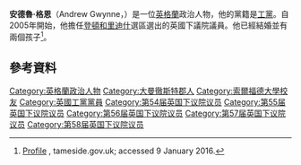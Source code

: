 {{noteTA
|1=zh-cn:安德鲁·格文;zh-hant:安德魯·格恩;
|2=zh-cn:格文;zh-hant:格恩;
}}
'''安德魯·格恩'''（Andrew Gwynne，{{bd|1974年|6月4日}}）是一位[[英格蘭|英格蘭]]政治人物，他的黨籍是[[工黨_(英國)|工黨]]。自2005年開始，他擔任[[登頓和里迪什_(英國國會選區)|登頓和里迪什]]選區選出的英國下議院議員。他已經結婚並有兩個孩子<ref>[http://www.tameside.gov.uk/constitution/council/counmin080403.htm Profile] {{Wayback|url=http://www.tameside.gov.uk/constitution/council/counmin080403.htm |date=20060109042107 }}, tameside.gov.uk; accessed 9 January 2016.</ref>。

==參考資料==
{{Reflist}}

{{杰里米·科尔宾影子内阁}}

{{DEFAULTSORT:Gwynne, Andrew}}
[[Category:英格蘭政治人物|Category:英格蘭政治人物]]
[[Category:大曼徹斯特郡人|Category:大曼徹斯特郡人]]
[[Category:索爾福德大學校友|Category:索爾福德大學校友]]
[[Category:英國工黨黨員|Category:英國工黨黨員]]
[[Category:第54届英国下议院议员|Category:第54届英国下议院议员]]
[[Category:第55届英国下议院议员|Category:第55届英国下议院议员]]
[[Category:第56届英国下议院议员|Category:第56届英国下议院议员]]
[[Category:第57届英国下议院议员|Category:第57届英国下议院议员]]
[[Category:第58届英国下议院议员|Category:第58届英国下议院议员]]